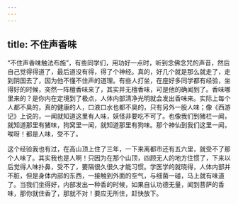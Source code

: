 ```yaml
---
---
---
```

title: 不住声香味
---




“不住声香味触法布施”，有些同学们，用功好一点时，听到念佛念咒的声音，然后自己觉得得道了，最后道没有得，得了个神经。真的，好几个就是那么就走了，走到阴国去了，因为他不懂不住声的道理。有些人打坐，在座好多同学都有经验，坐得好的时候，突然一阵檀香味来了，其实并无檀香味，可是他的确闻到了。香味哪里来的？是你内在定境到了极点，人体内部清净光明就会发出香味来。实际上每个人都不臭的，真的健康的人，口液口水也都不臭的，只有另外一股人味；像《西游记》上说的，一闻就知道这里有人味，妖怪非要吃不可了。也像我们到猪栏一闻，就知道那里有猪味，狗窝里一闻，就知道那里有狗味。那个神仙到我们这里一闻，唉呀！都是人味，受不了。

这个经验我也有过，在高山顶上住了三年，一下来离都市还有五六里，就受不了那个人味了。其实我也是人啊！只因为在那个山顶，四顾无人的地方住惯了，下来以后觉得人味扑鼻，受不了，要隔很久很久才能习惯。学医学的就晓得，人体内部并不脏，但是身体内部的东西，一接触到外面的空气，与细菌一碰，马上就有味道了。当我们坐得好，内部发出一种香的时候，如果自认功德无量，闻到菩萨的香味，那你就住香了，那就不对！要应无所住，赶快放下。